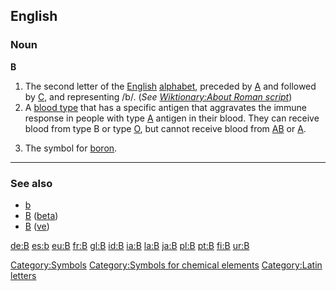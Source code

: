 ==English==
[[Category:Symbols]]
[[Category:Symbols for chemical elements]]
[[Category:Latin letters]]
=== Noun ===
'''B''' 

#The second letter of the [[English]] [[alphabet]], preceded by [[A]] and followed by [[C]], and representing /b/. (''See [[Wiktionary:About Roman script]]'')
#A [[blood type]] that has a specific antigen that aggravates the immune response in people with type [[A]] antigen in their blood.  They can receive blood from type B or type [[O]], but cannot receive blood from [[AB]] or [[A]].
#{{chemistry}}The symbol for [[boron]].

----
===See also===
*[[b]]
*[[Β]] ([[beta]])
*[[В]] ([[ve]])

[[de:B]]
[[es:b]]
[[eu:B]]
[[fr:B]]
[[gl:B]]
[[id:B]]
[[ia:B]]
[[la:B]]
[[ja:B]]
[[pl:B]]
[[pt:B]]
[[fi:B]]
[[ur:B]]